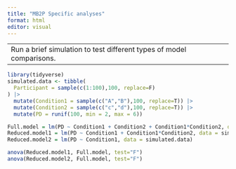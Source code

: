 ```yaml
---
title: "MB2P Specific analyses"
format: html
editor: visual
---
```


---
Run a brief simulation to test different types of model comparisons.
---

```r
library(tidyverse)
simulated.data <- tibble(
  Participant = sample(c(1:100),100, replace=F)
) |>
  mutate(Condition1 = sample(c("A","B"),100, replace=T)) |>
  mutate(Condition2 = sample(c("c","d"),100, replace=T)) |>
  mutate(PD = runif(100, min = 2, max = 6))

Full.model = lm(PD ~ Condition1 + Condition2 + Condition1*Condition2, data = simulated.data)
Reduced.model1 = lm(PD ~ Condition1 + Condition1*Condition2, data = simulated.data)
Reduced.model2 = lm(PD ~ Condition1, data = simulated.data)

anova(Reduced.model1, Full.model, test="F")
anova(Reduced.model2, Full.model, test="F")
```
